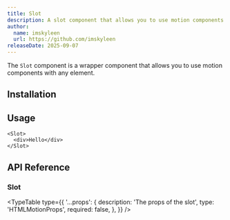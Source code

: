 ```yaml
---
title: Slot
description: A slot component that allows you to use motion components with any element.
author:
  name: imskyleen
  url: https://github.com/imskyleen
releaseDate: 2025-09-07
---
```


The `Slot` component is a wrapper component that allows you to use motion components with any element.

## Installation

<ComponentInstallation name="primitives-animate-slot" />

## Usage

```tsx
<Slot>
  <div>Hello</div>
</Slot>
```

## API Reference

### Slot

<TypeTable
  type={{
    '...props': {
      description: 'The props of the slot',
      type: 'HTMLMotionProps',
      required: false,
    },
  }}
/>
